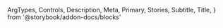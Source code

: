   ArgTypes,
  Controls,
  Description,
  Meta,
  Primary,
  Stories,
  Subtitle,
  Title,
} from '@storybook/addon-docs/blocks'


<Meta of={InputFileStories} />

<Title />

<Subtitle />

<Description />

---

## Props

On top of all the props, attributes and event handler you can set on a
`<input />` element, the component accepts the following props:

<ArgTypes />

<Stories includePrimary={false} title="InputFiles" />

## Playground

<Primary />

<Controls />
